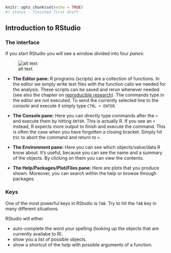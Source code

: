 ```r
knitr::opts_chunk$set(echo = TRUE)
#! status : finished first draft
```

## Introduction to RStudio

### The interface
If you start RStudio you will see a window divided into four *panes*:

![alt text](../figures/rstudio.png)

* **The Editor pane:** R programs (scripts) are a collection of functions. In the editor we simply write text files with the function calls we needed for the analysis. These scripts can be saved and rerun whenever needed (see also the chapter on [reproducible research](../misc/reproducible.html)). 
The commands type in the editor are not executed. To send the currently selected line to the *console* and execute it simply type `CTRL + ENTER`.

* **The Console pane:** Here you can directly type commands after the `>` and execute them by hitting `ENTER`. This is actually R. If you see an `+` instead, R expects more output to finish and execute the command. This is often the case when you have forgotten a closing bracket. Simply hit `ESC` to abort the command and return to `>`.

* **The Environment pane:** Here you can see which objects/value/data R know about. It's useful, because you can see the name and a summary of the objects. By clicking on them you can view the contents.

+ **The Help/Packages/Plot/Files pane:** Here are plots that you produce shown. Moreover, you can search within the help or browse through packages.


### Keys

One of the most powerful keys in RStudio is `TAB`. Try to hit the `TAB` key in many different situations.

RStudio will either

* auto-complete the word your spelling (looking up the objects that are currently availabe to R).
* show you a list of possible objects.
* show a shortcut of the help with possible arguments of a function.



